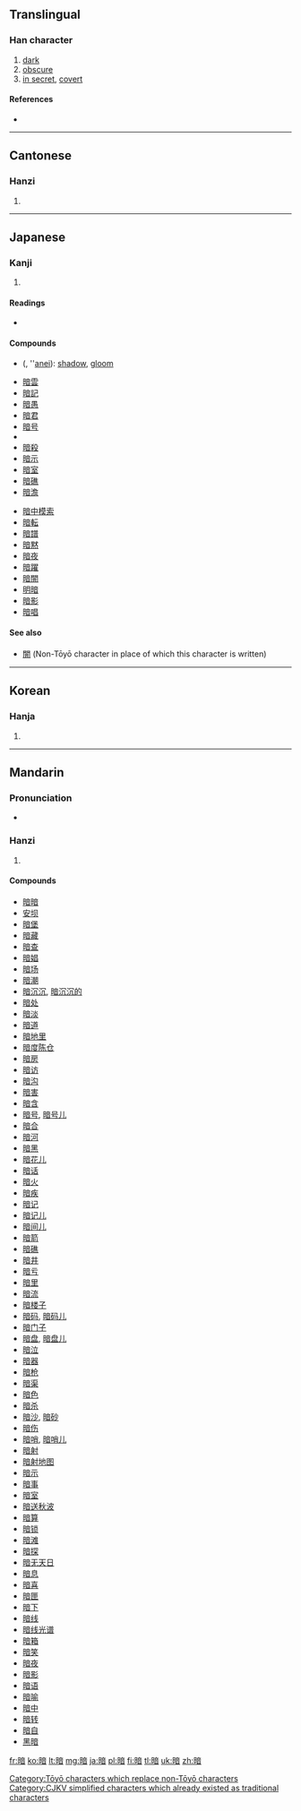 {{also|晻|闇}}
==Translingual==

===Han character===
{{Han char|rn=72|rad=日|as=09|sn=13|four=6006<sub>1</sub>|canj=日卜廿日 (AYTA)|ids=⿰[[日]][[音]]}}

# [[dark]]
# [[obscure]]
# [[in secret]], [[covert]]

====References====
* {{Han ref|kx=0498.270|dkj=14065|dj=0866.200|hdz=21526.060|uh=6697|ud=26263|bh=B774|bd=46964}}

----

==Cantonese==

===Hanzi===
{{yue-hanzi|jyut=|y=am3, ngam3|tra=[[晻]], [[闇]]}}

# {{defn|lang=yue|sort=日09}}

----

==Japanese==

===Kanji===
{{ja-kanji|grade=3|rs=日09}}

# {{defn|lang=ja|sort=日09}}

====Readings====
* {{ja-readings|on=[[あん]] (an)|kun=[[くらい]] (kurai), [[やみ]] (yami)}}

====Compounds====
{{top2}}
* {{l|ja|暗影}} ({{l|ja|あんえい}}, ''[[anei]]): [[shadow]], [[gloom]]
* [[暗雲]]
* [[暗記]]
* [[暗愚]]
* [[暗君]]
* [[暗号]]
* {{term|暗黒||darkness|tr=あんこく, ankoku|sc=Jpan|lang=ja}}
* [[暗殺]]
* [[暗示]]
* [[暗室]]
* [[暗礁]]
* [[暗澹]]
{{mid2}}
* [[暗中模索]]
* [[暗転]]
* [[暗譜]]
* [[暗黙]]
* [[暗夜]]
* [[暗躍]]
* [[暗闇]]
* [[明暗]]
* [[暗影]]
* [[暗唱]]
{{bottom}}

====See also====
* [[闇]] (Non-Tōyō character in place of which this character is written)

[[Category:Tōyō characters which replace non-Tōyō characters]]

----

==Korean==

===Hanja===
{{ko-hanja|hangeul=암|eumhun=|rv=am|mr=am|y=am}}

# {{defn|lang=ko|sort=日09}}

[[Category:CJKV simplified characters which already existed as traditional characters]]

----

==Mandarin==

===Pronunciation===
* {{audio|Zh-àn.ogg|Audio}}

===Hanzi===
{{cmn-hanzi|tra=[[晻]], [[闇]]|pin=[[àn]] ([[an4]]), [[mǐng]] ([[ming3]])|wg=an<sup>4</sup>, ming<sup>3</sup>}}

# {{defn|lang=cmn|sort=日09}}

====Compounds====
* [[暗暗]]
* [[安坝]]
* [[暗堡]]
* [[暗藏]]
* [[暗查]]
* [[暗娼]]
* [[暗场]]
* [[暗潮]]
* [[暗沉沉]], [[暗沉沉的]]
* [[暗处]]
* [[暗淡]]
* [[暗道]]
* [[暗地里]]
* [[暗度陈仓]]
* [[暗房]]
* [[暗访]]
* [[暗沟]]
* [[暗害]]
* [[暗含]]
* [[暗号]], [[暗号儿]]
* [[暗合]]
* [[暗河]]
* [[暗黑]]
* [[暗花儿]]
* [[暗话]]
* [[暗火]]
* [[暗疾]]
* [[暗记]]
* [[暗记儿]]
* [[暗间儿]]
* [[暗箭]]
* [[暗礁]]
* [[暗井]]
* [[暗亏]]
* [[暗里]]
* [[暗流]]
* [[暗楼子]]
* [[暗码]], [[暗码儿]]
* [[暗门子]]
* [[暗盘]], [[暗盘儿]]
* [[暗泣]]
* [[暗器]]
* [[暗枪]]
* [[暗渠]]
* [[暗色]]
* [[暗杀]]
* [[暗沙]], [[暗砂]]
* [[暗伤]]
* [[暗哨]], [[暗哨儿]]
* [[暗射]]
* [[暗射地图]]
* [[暗示]]
* [[暗事]]
* [[暗室]]
* [[暗送秋波]]
* [[暗算]]
* [[暗锁]]
* [[暗滩]]
* [[暗探]]
* [[暗无天日]]
* [[暗息]]
* [[暗喜]]
* [[暗匣]]
* [[暗下]]
* [[暗线]]
* [[暗线光谱]]
* [[暗箱]]
* [[暗笑]]
* [[暗夜]]
* [[暗影]]
* [[暗语]]
* [[暗喻]]
* [[暗中]]
* [[暗转]]
* [[暗自]]
* [[黑暗]]

[[fr:暗]]
[[ko:暗]]
[[lt:暗]]
[[mg:暗]]
[[ja:暗]]
[[pl:暗]]
[[fi:暗]]
[[tl:暗]]
[[uk:暗]]
[[zh:暗]]